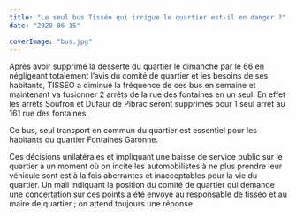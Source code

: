 ```yaml
---
title: "Le seul bus Tisséo qui irrigue le quartier est-il en danger ?"
date: "2020-06-15"

coverImage: "bus.jpg"
---
```


Après avoir supprimé la desserte du quartier le dimanche par le 66 en négligeant totalement l’avis du comité de quartier et les besoins de ses habitants, TISSEO a diminué la fréquence de ces bus en semaine et maintenant va fusionner 2 arrêts de la rue des fontaines en un seul. En effet les arrêts Soufron et Dufaur de Pibrac seront supprimés pour 1 seul arrêt au 161 rue des fontaines.

Ce bus, seul transport en commun du quartier est essentiel pour les habitants du quartier Fontaines Garonne.

Ces décisions unilatérales et impliquant une baisse de service public sur le quartier à un moment où on incite les automobilistes à ne plus prendre leur véhicule sont est à la fois aberrantes et inacceptables pour la vie du quartier. Un mail indiquant la position du comité de quartier qui demande une concertation sur ces points a été envoyé au responsable de tisséo et au maire de quartier ; on attend toujours une réponse.
